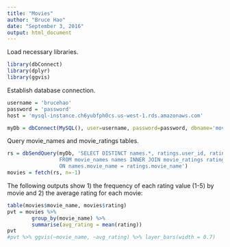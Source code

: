 ```yaml
---
title: "Movies"
author: "Bruce Hao"
date: "September 3, 2016"
output: html_document
---
```


Load necessary libraries.
```r
library(dbConnect)
library(dplyr)
library(ggvis)
```

Establish database connection.
```r
username = 'brucehao'
password = 'password'
host = 'mysql-instance.ch6yubfph0cs.us-west-1.rds.amazonaws.com'
```

```r
myDb = dbConnect(MySQL(), user=username, password=password, dbname='movies', host=host)
```

Query movie_names and movie_ratings tables.
```r
rs = dbSendQuery(myDb, 'SELECT DISTINCT names.*, ratings.user_id, ratings.rating 
                 FROM movie_names names INNER JOIN movie_ratings ratings
                 ON names.movie_name = ratings.movie_name')
movies = fetch(rs, n=-1)
```

The following outputs show 1) the frequency of each rating value (1-5) by movie and 2) the average rating for each movie:
```r
table(movies$movie_name, movies$rating)
pvt = movies %>%
        group_by(movie_name) %>%
        summarise(avg_rating = mean(rating)) 
pvt
#pvt %>% ggvis(~movie_name, ~avg_rating) %>% layer_bars(width = 0.7)
```


